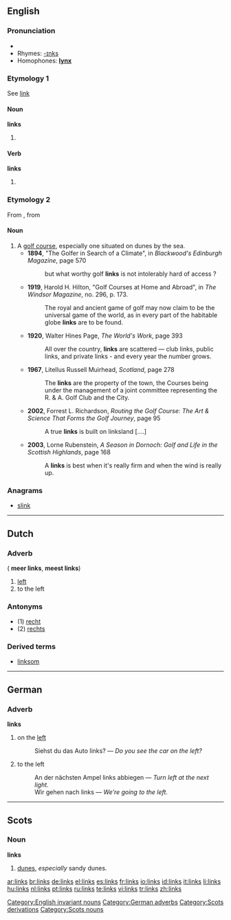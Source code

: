 ==English==

===Pronunciation===
* {{audio|en-us-links.ogg|Audio (US)}}
* Rhymes: [[Rhymes:English:-ɪŋks|-ɪŋks]]
* Homophones: '''[[lynx]]'''

===Etymology 1===
See [[link]]

====Noun====
'''links'''

# {{plural of|[[link]]}}

====Verb====
'''links'''

# {{third-person singular of|[[link]]}}

===Etymology 2===
From {{etyl|sco|en}} {{term|link||lang=sco|sandy, rolling ground near seashore}}, from {{etyl|ang|en}} {{term|hlinc||lang=ang|rising ground}}

====Noun====
{{en-noun|links}}

# A [[golf course]], especially one situated on dunes by the sea.
#* '''1894''', "The Golfer in Search of a Climate", in ''Blackwood's Edinburgh Magazine'', page 570
#*: but what worthy golf '''links''' is not intolerably hard of access ?
#* '''1919''', Harold H. Hilton, "Golf Courses at Home and Abroad", in ''The Windsor Magazine'', no. 296, p. 173.
#*: The royal and ancient game of golf may now claim to be the universal game of the world, as in every part of the habitable globe '''links''' are to be found.
#* '''1920''', Walter Hines Page, ''The World's Work'', page 393
#*: All over the country, '''links''' are scattered — club links, public links, and private links - and every year the number grows.
#* '''1967''', Litellus Russell Muirhead, ''Scotland'', page 278
#*: The '''links''' are the property of the town, the Courses being under the management of a joint committee representing the R. & A. Golf Club and the City.
#* '''2002''', Forrest L. Richardson, ''Routing the Golf Course: The Art & Science That Forms the Golf Journey'', page 95
#*: A true '''links''' is built on linksland [....]
#* '''2003''', Lorne Rubenstein, ''A Season in Dornoch: Golf and Life in the Scottish Highlands'', page 168
#*: A '''links''' is best when it's really firm and when the wind is really up.
{{rft|can this word refer to more than one golf course?}}

===Anagrams===
* [[slink]]

[[Category:English invariant nouns]]

----

==Dutch==

===Adverb===
{{infl|nl|adverb}} ({{compar}} '''meer links''', {{superl}} '''meest links''')

# [[left]]
# to the left

===Antonyms===
* (1) [[recht]]
* (2) [[rechts]]

===Derived terms===
* [[linksom]]

{{nl-attention}}

----

==German==

===Adverb===
'''links'''

# on the [[left]]
#: Siehst du das Auto links? &mdash; ''Do you see the car on the left?''
# to the left
#: An der nächsten Ampel links abbiegen &mdash; ''Turn left at the next light.''
#: Wir gehen nach links &mdash; ''We’re going to the left.''

[[Category:German adverbs]]
[[Category:Scots derivations]]

----

==Scots==

===Noun===
'''links'''

# [[dunes]], ''especially'' sandy dunes.

[[Category:Scots nouns]]

[[ar:links]]
[[br:links]]
[[de:links]]
[[el:links]]
[[es:links]]
[[fr:links]]
[[io:links]]
[[id:links]]
[[it:links]]
[[li:links]]
[[hu:links]]
[[nl:links]]
[[pt:links]]
[[ru:links]]
[[te:links]]
[[vi:links]]
[[tr:links]]
[[zh:links]]